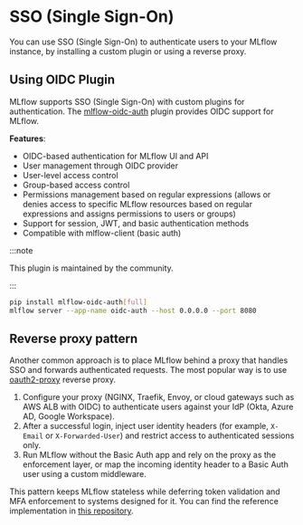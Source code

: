 
# SSO (Single Sign-On)

You can use SSO (Single Sign-On) to authenticate users to your MLflow instance, by installing a custom plugin or using a reverse proxy.

## Using OIDC Plugin

MLflow supports SSO (Single Sign-On) with custom plugins for authentication. The [mlflow-oidc-auth](https://github.com/mlflow-oidc/mlflow-oidc-auth) plugin provides OIDC support for MLflow.

**Features**:

- OIDC-based authentication for MLflow UI and API
- User management through OIDC provider
- User-level access control
- Group-based access control
- Permissions management based on regular expressions (allows or denies access to specific MLflow resources based on regular expressions and assigns permissions to users or groups)
- Support for session, JWT, and basic authentication methods
- Compatible with mlflow-client (basic auth)

:::note

This plugin is maintained by the community.

:::

```bash
pip install mlflow-oidc-auth[full]
mlflow server --app-name oidc-auth --host 0.0.0.0 --port 8080
```

## Reverse proxy pattern

Another common approach is to place MLflow behind a proxy that handles SSO and forwards authenticated requests. The most popular way is to use [oauth2-proxy](https://github.com/oauth2-proxy/oauth2-proxy) reverse proxy.

1. Configure your proxy (NGINX, Traefik, Envoy, or cloud gateways such as AWS ALB with OIDC) to authenticate users against your IdP (Okta, Azure AD, Google Workspace).
2. After a successful login, inject user identity headers (for example, `X-Email` or `X-Forwarded-User`) and restrict access to authenticated sessions only.
3. Run MLflow without the Basic Auth app and rely on the proxy as the enforcement layer, or map the incoming identity header to a Basic Auth user using a custom middleware.

This pattern keeps MLflow stateless while deferring token validation and MFA enforcement to systems designed for it. You can find the reference implementation in [this repository](https://github.com/cloudacode/mlflow-oauth-sidecar).

<ImageBox src="https://github.com/cloudacode/mlflow-oauth-sidecar/raw/main/mlflow-google-auth.gif" alt="Example" />
